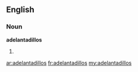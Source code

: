 ==English==

===Noun===
'''adelantadillos'''

# {{plural of|[[adelantadillo]]}}

[[ar:adelantadillos]]
[[fr:adelantadillos]]
[[my:adelantadillos]]
